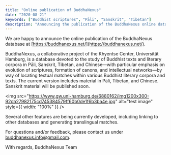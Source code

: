 ```yaml
---
title: "Online publication of BuddhaNexus"
date: "2020-08-21"
keywords: ["Buddhist scriptures", "Pāli", "Sanskrit", "Tibetan"]
description: "Announcing the publication of the BuddhaNexus online database"
---
```


We are happy to announce the online publication of the BuddhaNexus database at [https://buddhanexus.net/](https://buddhanexus.net/).

BuddhaNexus, a collaborative project of the Khyentse Center, Universität Hamburg, is a database devoted to the study of Buddhist texts and literary corpora in Pāli, Sanskrit, Tibetan, and Chinese—with particular emphasis on evolution of scriptures, formation of canons, and intellectual networks—by way of locating textual matches within various Buddhist literary corpora and texts. The current version includes material in Pāli, Tibetan, and Chinese. Sanskrit material will be published soon.

<img
  src="https://www.gw.uni-hamburg.de/6880162/img1200x300-92da27982175cd745384579ff60b0de1f6b3ba4e.jpg"
  alt="test image"
  style={{ width: "100%" }}
/>

Several other features are being currently developed, including linking to other databases and generating translingual matches.

For questions and/or feedback, please contact us under [buddhanexus.info@gmail.com](mailto:buddhanexus.info@gmail.com).

With regards,
BuddhaNexus Team
